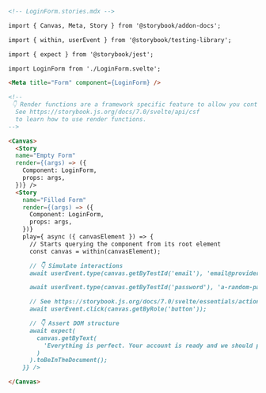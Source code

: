 ```md
<!-- LoginForm.stories.mdx -->

import { Canvas, Meta, Story } from '@storybook/addon-docs';

import { within, userEvent } from '@storybook/testing-library';

import { expect } from '@storybook/jest';

import LoginForm from './LoginForm.svelte';

<Meta title="Form" component={LoginForm} />

<!--
 👇 Render functions are a framework specific feature to allow you control on how the component renders.
  See https://storybook.js.org/docs/7.0/svelte/api/csf
  to learn how to use render functions.
-->

<Canvas>
  <Story 
  name="Empty Form"
  render={(args) => ({
    Component: LoginForm,
    props: args,
  })} />
  <Story
    name="Filled Form"
    render={(args) => ({
      Component: LoginForm,
      props: args,
    })} 
    play={ async ({ canvasElement }) => {
      // Starts querying the component from its root element
      const canvas = within(canvasElement);

      // 👇 Simulate interactions
      await userEvent.type(canvas.getByTestId('email'), 'email@provider.com');

      await userEvent.type(canvas.getByTestId('password'), 'a-random-password');

      // See https://storybook.js.org/docs/7.0/svelte/essentials/actions#automatically-matching-args to learn how to setup logging in the Actions panel
      await userEvent.click(canvas.getByRole('button'));

      // 👇 Assert DOM structure
      await expect(
        canvas.getByText(
          'Everything is perfect. Your account is ready and we should probably get you started!'
        )
      ).toBeInTheDocument();
    }} />

</Canvas>
```
